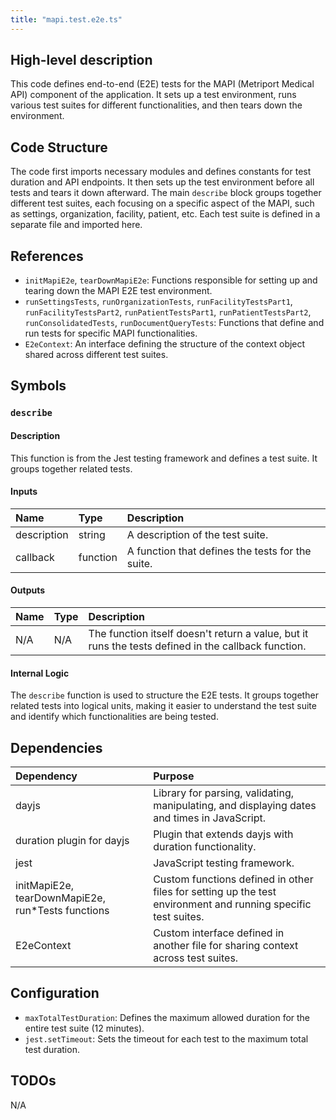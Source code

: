 ```yaml
---
title: "mapi.test.e2e.ts"
---
```


## High-level description
This code defines end-to-end (E2E) tests for the MAPI (Metriport Medical API) component of the application. It sets up a test environment, runs various test suites for different functionalities, and then tears down the environment. 

## Code Structure
The code first imports necessary modules and defines constants for test duration and API endpoints. It then sets up the test environment before all tests and tears it down afterward. The main `describe` block groups together different test suites, each focusing on a specific aspect of the MAPI, such as settings, organization, facility, patient, etc. Each test suite is defined in a separate file and imported here.

## References
- `initMapiE2e`, `tearDownMapiE2e`: Functions responsible for setting up and tearing down the MAPI E2E test environment.
- `runSettingsTests`, `runOrganizationTests`, `runFacilityTestsPart1`, `runFacilityTestsPart2`, `runPatientTestsPart1`, `runPatientTestsPart2`, `runConsolidatedTests`, `runDocumentQueryTests`: Functions that define and run tests for specific MAPI functionalities.
- `E2eContext`: An interface defining the structure of the context object shared across different test suites.

## Symbols

### `describe`
#### Description
This function is from the Jest testing framework and defines a test suite. It groups together related tests.

#### Inputs
| Name | Type | Description |
|:-----|:-----|:------------|
| description | string | A description of the test suite. |
| callback | function | A function that defines the tests for the suite. |

#### Outputs
| Name | Type | Description |
|:-----|:-----|:------------|
| N/A | N/A | The function itself doesn't return a value, but it runs the tests defined in the callback function. |

#### Internal Logic
The `describe` function is used to structure the E2E tests. It groups together related tests into logical units, making it easier to understand the test suite and identify which functionalities are being tested.

## Dependencies
| Dependency | Purpose |
|:-----------|:--------|
| dayjs | Library for parsing, validating, manipulating, and displaying dates and times in JavaScript. |
| duration plugin for dayjs | Plugin that extends dayjs with duration functionality. |
| jest | JavaScript testing framework. |
| initMapiE2e, tearDownMapiE2e, run*Tests functions | Custom functions defined in other files for setting up the test environment and running specific test suites. |
| E2eContext | Custom interface defined in another file for sharing context across test suites. |

## Configuration
- `maxTotalTestDuration`: Defines the maximum allowed duration for the entire test suite (12 minutes).
- `jest.setTimeout`: Sets the timeout for each test to the maximum total test duration.

## TODOs
N/A
